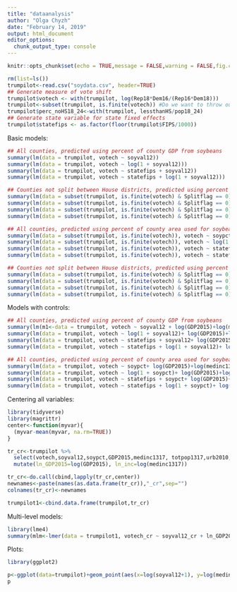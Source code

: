 ```yaml
---
title: "dataanalysis"
author: "Olga Chyzh"
date: "February 14, 2019"
output: html_document
editor_options: 
  chunk_output_type: console
---
```

```r
knitr::opts_chunk$set(echo = TRUE,message = FALSE,warning = FALSE,fig.cap = "...")
```

```r
rm(list=ls())
trumpilot<-read.csv("soydata.csv", header=TRUE)
## Generate measure of vote shift
trumpilot$votech <- with(trumpilot, log(Rep18*Dem16/(Rep16*Dem18)))
trumpilot<-subset(trumpilot, is.finite(votech)) #Do we want to throw out all cases in which a major party candidate ran unopposed by the other major party candidate?
trumpilot$perc_noHS18_24<-with(trumpilot, lessthanHS/pop18_24)
## Generate state variable for state fixed effects
trumpilot$statefips <- as.factor(floor(trumpilot$FIPS/1000))

```

Basic models:
```r



## All counties, predicted using percent of county GDP from soybeans
summary(lm(data = trumpilot, votech ~ soyval12))
summary(lm(data = trumpilot, votech ~ log(1 + soyval12)))
summary(lm(data = trumpilot, votech ~ statefips + soyval12))
summary(lm(data = trumpilot, votech ~ statefips + log(1 + soyval12)))

## Counties not split between House districts, predicted using percent of county GDP from soybeans
summary(lm(data = subset(trumpilot, is.finite(votech) & Splitflag == 0), votech ~ soyval12))
summary(lm(data = subset(trumpilot, is.finite(votech) & Splitflag == 0), votech ~ log(1 + soyval12)))
summary(lm(data = subset(trumpilot, is.finite(votech) & Splitflag == 0), votech ~ statefips + soyval12))
summary(lm(data = subset(trumpilot, is.finite(votech) & Splitflag == 0), votech ~ statefips + log(1 + soyval12)))

## All counties, predicted using percent of county area used for soybean planting
summary(lm(data = subset(trumpilot, is.finite(votech)), votech ~ soypct))
summary(lm(data = subset(trumpilot, is.finite(votech)), votech ~ log(1 + soypct)))
summary(lm(data = subset(trumpilot, is.finite(votech)), votech ~ statefips + soypct))
summary(lm(data = subset(trumpilot, is.finite(votech)), votech ~ statefips + log(1 + soypct)))

## Counties not split between House districts, predicted using percent of county area used for soybean planting
summary(lm(data = subset(trumpilot, is.finite(votech) & Splitflag == 0), votech ~ soypct))
summary(lm(data = subset(trumpilot, is.finite(votech) & Splitflag == 0), votech ~ log(1 + soypct)))
summary(lm(data = subset(trumpilot, is.finite(votech) & Splitflag == 0), votech ~ statefips + soypct))
summary(lm(data = subset(trumpilot, is.finite(votech) & Splitflag == 0), votech ~ statefips + log(1 + soypct)))

```

Models with controls:
```r
## All counties, predicted using percent of county GDP from soybeans
summary(lm(m1<-data = trumpilot, votech ~ soyval12 + log(GDP2015)+log(medinc1317)+totpop1317+urb2010+perclatino1317+trumpmarg))
summary(lm(data = trumpilot, votech ~ log(1 + soyval12)+ log(GDP2015)+log(medinc1317)+totpop1317+urb2010+perclatino1317+trumpmarg))
summary(lm(data = trumpilot, votech ~ statefips + soyval12+ log(GDP2015)+log(medinc1317)+totpop1317+urb2010+perclatino1317+trumpmarg))
summary(lm(data = trumpilot, votech ~ statefips + log(1 + soyval12)+ log(GDP2015)+log(medinc1317)+totpop1317+urb2010+perclatino1317+trumpmarg))

## All counties, predicted using percent of county area used for soybean planting
summary(lm(data = trumpilot, votech ~ soypct+ log(GDP2015)+log(medinc1317)+urb2010+perclatino1317+totpop1317+trumpmarg))
summary(lm(data = trumpilot, votech ~ log(1 + soypct)+ log(GDP2015)+log(medinc1317)+totpop1317+urb2010+perclatino1317+trumpmarg))
summary(lm(data = trumpilot, votech ~ statefips + soypct+ log(GDP2015)+log(medinc1317)+totpop1317+urb2010+perclatino1317+trumpmarg))
summary(lm(data = trumpilot, votech ~ statefips + log(1 + soypct)+ log(GDP2015)+log(medinc1317)+totpop1317+urb2010+perclatino1317+trumpmarg))

```

Centering all variables:
```r
library(tidyverse)
library(magrittr)
center<-function(myvar){
  (myvar-mean(myvar, na.rm=TRUE))
}

tr_cr<-trumpilot %>% 
  select(votech,soyval12,soypct,GDP2015,medinc1317, totpop1317,urb2010,perclatino1317,trumpmarg)  %>% 
  mutate(ln_GDP2015=log(GDP2015), ln_inc=log(medinc1317)) 

tr_cr<-do.call(cbind,lapply(tr_cr,center))
newnames<-paste(names(as.data.frame(tr_cr)),"_cr",sep="")
colnames(tr_cr)<-newnames

trumpilot1<-cbind.data.frame(trumpilot,tr_cr)

```


Multi-level models:
```r
library(lme4)
summary(mlm<-lmer(data = trumpilot1, votech_cr ~ soyval12_cr + ln_GDP2015_cr+ln_inc_cr+totpop1317_cr+urb2010_cr+perclatino1317_cr+trumpmarg_cr + (1 | statefips)))

```


Plots:

```r
library(ggplot2)

p<-ggplot(data=trumpilot)+geom_point(aes(x=log(soyval12+1), y=log(medinc1317)))
p

```



